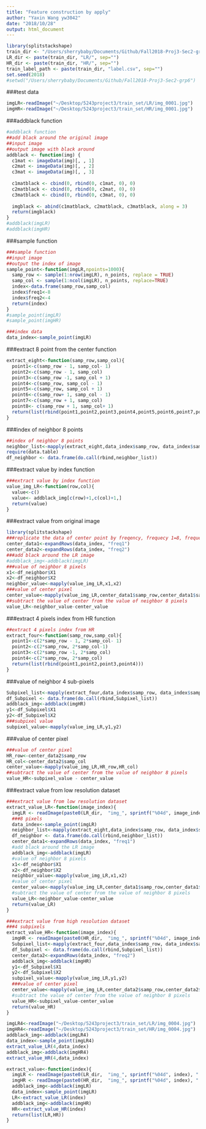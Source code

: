 ```yaml
---
title: "Feature construction by apply"
author: "Yaxin Wang yw3042"
date: "2018/10/28"
output: html_document
---
```

```r

library(splitstackshape)
train_dir <- "/Users/sherrybaby/Documents/Github/Fall2018-Proj3-Sec2-grp6/data/train_set/" # This will be modified for different data sets.
LR_dir <- paste(train_dir, "LR/", sep="")
HR_dir <- paste(train_dir, "HR/", sep="")
train_label_path <- paste(train_dir, "label.csv", sep="")
set.seed(2018)
#setwd("/Users/sherrybaby/Documents/Github/Fall2018-Proj3-Sec2-grp6")

```
###test data
```r

imgLR<-readImage("~/Desktop/5243project3/train_set/LR/img_0001.jpg")
imgHR<-readImage("~/Desktop/5243project3/train_set/HR/img_0001.jpg")
```


###addblack function
```r
#addblack function
##add black around the original image
##input image 
##output image with black around
addblack <- function(img) {
  c1mat <- imageData(img)[, , 1]
  c2mat <- imageData(img)[, , 2]
  c3mat <- imageData(img)[, , 3]
  
  c1matblack <- cbind(0, rbind(0, c1mat, 0), 0)
  c2matblack <- cbind(0, rbind(0, c2mat, 0), 0)
  c3matblack <- cbind(0, rbind(0, c3mat, 0), 0)
  
  imgblack <- abind(c1matblack, c2matblack, c3matblack, along = 3)
  return(imgblack)
}
#addblack(imgLR)
#addblack(imgHR)
```

###sample function
```r
###sample function
##input image
##output the index of image
sample_point<-function(imgLR,npoints=1000){
  samp_row <- sample(1:nrow(imgLR), n_points, replace = TRUE)
  samp_col <- sample(1:ncol(imgLR), n_points, replace=TRUE)
  index<-data.frame(samp_row,samp_col)
  index$freq1<-8
  index$freq2<-4
  return(index)
}
#sample_point(imgLR)
#sample_point(imgHR)


```

```r
###index data
data_index<-sample_point(imgLR)
```
###extract 8 point from the center function
```r
extract_eight<-function(samp_row,samp_col){
  point1<-c(samp_row - 1, samp_col- 1)
  point2<-c(samp_row - 1, samp_col)
  point3<-c(samp_row -1, samp_col + 1)
  point4<-c(samp_row, samp_col - 1)
  point5<-c(samp_row, samp_col + 1)
  point6<-c(samp_row+ 1, samp_col - 1)
  point7<-c(samp_row + 1, samp_col)
  point8<- c(samp_row + 1, samp_col+ 1)
  return(list(rbind(point1,point2,point3,point4,point5,point6,point7,point8)))
}

```
###index of neighbor 8 points
```r
##index of neighbor 8 points 
neighbor_list<-mapply(extract_eight,data_index$samp_row, data_index$samp_col)
require(data.table)
df_neighbor <- data.frame(do.call(rbind,neighbor_list))
```

###extract value by index function
```r
###extract value by index function
value_img_LR<-function(row,col){
  value<-c()
  value<- addblack_img[c(row)+1,c(col)+1,]
  return(value)
}
```


###extract value from original image
```r
library(splitstackshape)
###replicate the data of center point by freqency, frequecy 1=8, frequecy 2=4
center_data1<-expandRows(data_index, "freq1")
center_data2<-expandRows(data_index, "freq2")
###add black around the LR image
#addblack_img<-addblack(imgLR)
###value of neighbor 8 pixels
x1<-df_neighbor$X1
x2<-df_neighbor$X2
neighbor_value<-mapply(value_img_LR,x1,x2)
###value of center pixel
center_value<-mapply(value_img_LR,center_data1$samp_row,center_data1$samp_col)
##subtract the value of center from the value of neighbor 8 pixels
value_LR<-neighbor_value-center_value
```

###extract 4 pixels index from HR function
```r
##extract 4 pixels index from HR
extract_four<-function(samp_row,samp_col){
  point1<-c(2*samp_row - 1, 2*samp_col- 1)
  point2<-c(2*samp_row, 2*samp_col-1)
  point3<-c(2*samp_row -1, 2*samp_col)
  point4<-c(2*samp_row, 2*samp_col)
  return(list(rbind(point1,point2,point3,point4)))
}
```

###value of neighbor 4 sub-pixels
```r
Subpixel_list<-mapply(extract_four,data_index$samp_row, data_index$samp_col)
df_Subpixel <- data.frame(do.call(rbind,Subpixel_list))
addblack_img<-addblack(imgHR)
y1<-df_Subpixel$X1
y2<-df_Subpixel$X2
###subpixel value
subpixel_value<-mapply(value_img_LR,y1,y2)
```

###value of center pixel
```r
###value of center pixel
HR_row<-center_data2$samp_row
HR_col<-center_data2$samp_col
center_value<-mapply(value_img_LR,HR_row,HR_col)
##subtract the value of center from the value of neighbor 8 pixels
value_HR<-subpixel_value - center_value
```


###extract value from low resolution dataset
```r
###extract value from low resolution dataset
extract_value_LR<-function(image_index){
  imgLR <- readImage(paste0(LR_dir,  "img_", sprintf("%04d", image_index), ".jpg"))
  ###8 pixels
  data_index<-sample_point(imgLR)
  neighbor_list<-mapply(extract_eight,data_index$samp_row, data_index$samp_col)
  df_neighbor <- data.frame(do.call(rbind,neighbor_list))
  center_data1<-expandRows(data_index, "freq1")
  #add black around the LR image
  addblack_img<-addblack(imgLR)
  #value of neighbor 8 pixels
  x1<-df_neighbor$X1
  x2<-df_neighbor$X2
  neighbor_value<-mapply(value_img_LR,x1,x2)
  #value of center pixel
  center_value<-mapply(value_img_LR,center_data1$samp_row,center_data1$samp_col)
  #subtract the value of center from the value of neighbor 8 pixels
  value_LR<-neighbor_value-center_value
  return(value_LR)
}

```

```r
###extract value from high resolution dataset
###4 subpixels
extract_value_HR<-function(image_index){
  imgHR <- readImage(paste0(HR_dir,  "img_", sprintf("%04d", image_index), ".jpg")) 
  Subpixel_list<-mapply(extract_four,data_index$samp_row, data_index$samp_col)
  df_Subpixel <- data.frame(do.call(rbind,Subpixel_list))
  center_data2<-expandRows(data_index, "freq2")
  addblack_img<-addblack(imgHR)
  y1<-df_Subpixel$X1
  y2<-df_Subpixel$X2
  subpixel_value<-mapply(value_img_LR,y1,y2)
  ###value of center pixel
  center_value<-mapply(value_img_LR,center_data2$samp_row,center_data2$samp_col)
  #subtract the value of center from the value of neighbor 8 pixels
  value_HR<-subpixel_value-center_value
  return(value_HR)
}
```
```r
imgLR4<-readImage("~/Desktop/5243project3/train_set/LR/img_0004.jpg")
imgHR4<-readImage("~/Desktop/5243project3/train_set/HR/img_0004.jpg")
addblack_img<-addblack(imgLR4)
data_index<-sample_point(imgLR4)
extract_value_LR(4,data_index)
addblack_img<-addblack(imgHR4)
extract_value_HR(4,data_index)

```
```r
extract_value<-function(index){
  imgLR <- readImage(paste0(LR_dir,  "img_", sprintf("%04d", index), ".jpg"))
  imgHR <- readImage(paste0(HR_dir,  "img_", sprintf("%04d", index), ".jpg"))
  addblack_img<-addblack(imgLR)
  data_index<-sample_point(imgLR)
  LR<-extract_value_LR(index)
  addblack_img<-addblack(imgHR)
  HR<-extract_value_HR(index)
  return(list(LR,HR))
}
```
